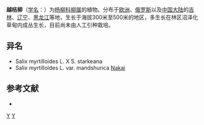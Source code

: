 {{Speciesbox 
| genus = Salix
| species = myrtilloides
| authority = L.
| subdivision_ranks =[[变种|变种]]
| subdivision =
* 越桔柳 ''S. m.'' var. ''myrtilloides''
* [[东北越桔柳|东北越桔柳]] ''S. m.'' var. ''mandshurica''
}}

'''越桔柳'''（[[学名|学名]]：{{lang|la|''Salix myrtilloides''}}）为[[杨柳科|杨柳科]][[柳属|柳属]]的植物。分布于[[欧洲|欧洲]]、[[俄罗斯|俄罗斯]]以及[[中国大陆|中国大陆]]的[[吉林|吉林]]、[[辽宁|辽宁]]、[[黑龙江|黑龙江]]等地，生长于海拔300米至500米的地区，多生长在林区沼泽化草甸内成丛生长，目前尚未由人工引种栽培。

== 异名 ==
* Salix myrtilloides L. X S. starkeana
* Salix myrtilloides L. var. mandshurica [[中井猛之进|Nakai]]

== 参考文献 ==
<div class="references-small">
* {{cite web| url =http://www.bioinfo.cn/db05/KmzwSpecies.php?action=view&id=20525| title =越桔柳（原变种）| work =《中国高等植物数据库全库》| publisher =中国科学院微生物研究所| author =昆明植物研究所| accessdate =2009-02-25| deadurl =yes| archiveurl =https://web.archive.org/web/20160305051555/http://www.bioinfo.cn/db05/KmzwSpecies.php?action=view&id=20525| archivedate =2016-03-05}}
</div>
{{Taxonbar|from=Q161882}}

[[Category:柳属|Y]]
[[Category:卡尔·林奈命名的生物分类|Y]]


{{植物小作品}}